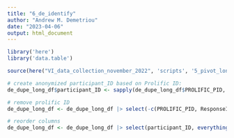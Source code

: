 ```yaml
---
title: "6_de_identify"
author: "Andrew M. Demetriou"
date: "2023-04-06"
output: html_document
---
```


```r
library('here')
library('data.table')

source(here("VI_data_collection_november_2022", 'scripts', '5_pivot_long_1.0.R'))
```

```r
# create anonymized participant_ID based on Prolific ID:
de_dupe_long_df$participant_ID <- sapply(de_dupe_long_df$PROLIFIC_PID, digest::digest, algo = "md5") 

# remove prolific ID
de_dupe_long_df <- de_dupe_long_df |> select(-c(PROLIFIC_PID, ResponseId))

# reorder columns
de_dupe_long_df <- de_dupe_long_df |> select(participant_ID, everything())
```

